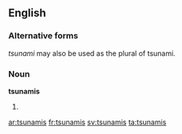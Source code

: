 ==English==

===Alternative forms===
''tsunami'' may also be used as the plural of tsunami.

===Noun===
'''tsunamis'''

#{{plural of|[[tsunami]]}}

[[ar:tsunamis]]
[[fr:tsunamis]]
[[sv:tsunamis]]
[[ta:tsunamis]]